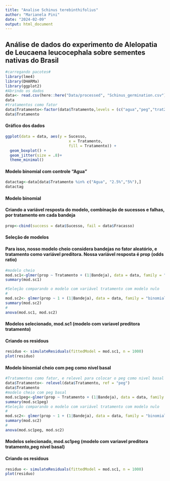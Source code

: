 ```yaml
---
title: "Analise Schinus terebinthifolius"
author: "Marianela Pini"
date: "2024-02-09"
output: html_document
---
```

## Análise de dados do experimento de Alelopatia de Leucaena leucocephala sobre sementes nativas do Brasil           
```r
#carregando pacotes#
library(lme4)
library(DHARMa)
library(ggplot2)
#Abrindo os dados
data<- read.csv(here::here("Data/processed", "Schinus_germination.csv"), sep = ";", header=TRUE)
data
#tratamentos como fator
data$Tratamento<-factor(data$Tratamento,levels = (c("agua","peg","trat25","trat50")))
data$Tratamento
```
#### Gráfico dos dados
```r
ggplot(data = data, aes(y = Sucesso,
                            x = Tratamento,
                            fill = Tratamento)) +
  geom_boxplot() +
  geom_jitter(size = .8)+
  theme_minimal()
```

#### Modelo binomial com controle "Agua"
```r
datactag<-data[data$Tratamento %in% c("Agua", "2.5%","5%"),]
datactag
```

#### Modelo binomial
#### Criando a variável resposta do modelo, combinação de sucessos e falhas, por tratamento em cada bandeja
```r
prop<-cbind(success = data$Sucesso, fail = data$Fracasso)
```
#### Seleção de modelos
#### Para isso, nosso modelo cheio considera bandejas no fator aleatório, e tratamento como variável preditora. Nossa variável resposta é prop (odds ratio)
```r
#modelo cheio
mod.sc1<-glmer(prop ~ Tratamento + (1|Bandeja), data = data, family = "binomial")
summary(mod.sc1)

#Seleção comparando o modelo com variável tratamento com modelo nulo
#
mod.sc2<- glmer(prop ~ 1 + (1|Bandeja), data = data, family = "binomial")
summary(mod.sc2)
#
anova(mod.sc1, mod.sc2)
```
#### Modelos selecionado, mod.sc1 (modelo com variavel preditora tratamento)
#### Criando os residous
```r
residuo <- simulateResiduals(fittedModel = mod.sc1, n = 1000)
plot(residuo)
```

#### Modelo binomial cheio com peg como nivel basal
```r
#Tratamentos como fator, e relevel para colocar o peg como nivel basal
data$Tratamento<- relevel(data$Tratamento, ref = "peg")
data$Tratamento
#modelo cheio com peg basal
mod.sc1peg<-glmer(prop ~ Tratamento + (1|Bandeja), data = data, family = "binomial")
summary(mod.sc1peg)
#Seleção comparando o modelo com variável tratamento com modelo nulo
#
mod.sc2<- glmer(prop ~ 1 + (1|Bandeja), data = data, family = "binomial")
summary(mod.sc2)
#
anova(mod.sc1peg, mod.sc2)
```
#### Modelos selecionado, mod.sc1peg (modelo com variavel preditora tratamento,peg nivel basal)
#### Criando os residous
```r
residuo <- simulateResiduals(fittedModel = mod.sc1, n = 1000)
plot(residuo)

```

